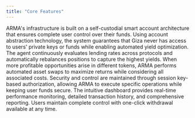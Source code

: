```yaml
---
title: "Core Features"
---
```


ARMA's infrastructure is built on a self-custodial smart account architecture that ensures complete user control over their funds. Using account abstraction technology, the system guarantees that Giza never has access to users' private keys or funds while enabling automated yield optimization.
The agent continuously evaluates lending rates across protocols and automatically rebalances positions to capture the highest yields. When more profitable opportunities arise in different tokens, ARMA performs automated asset swaps to maximize returns while considering all associated costs.
Security and control are maintained through session key-based authorization, allowing ARMA to execute specific operations while keeping user funds secure. The intuitive dashboard provides real-time performance monitoring, detailed transaction history, and comprehensive reporting. Users maintain complete control with one-click withdrawal available at any time.

